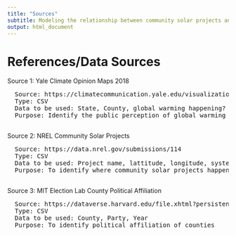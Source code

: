 ```yaml
---
title: "Sources"
subtitle: Modeling the relationship between community solar projects and the incentives in the US. 
output: html_document
---
```


<style>                     
.navbar {
  background-color:grey;
  border-color:black;
}
.navbar-brand {
color:black!important;
}
</style>  


# References/Data Sources
 
Source 1: Yale Climate Opinion Maps 2018  
  <pre>
  Source: https://climatecommunication.yale.edu/visualizations-data/ycom-us-2018/?est=happening&type=value&geo=county  
  Type: CSV  
  Data to be used: State, County, global warming happening?  
  Purpose: Identify the public perception of global warming at a county level  
   </pre>
  
Source 2: NREL Community Solar Projects  
  <pre>
  Source: https://data.nrel.gov/submissions/114  
  Type: CSV  
  Data to be used: Project name, lattitude, longitude, system size, year of interconnection  
  Purpose: To identify where community solar projects happening 
  </pre>
  
Source 3: MIT Election Lab County Political Affiliation  
  <pre>
  Source: https://dataverse.harvard.edu/file.xhtml?persistentId=doi:10.7910/DVN/VOQCHQ/FQ9NBF  
  Type: CSV  
  Data to be used: County, Party, Year  
  Purpose: To identify political affiliation of counties  
  </pre>

